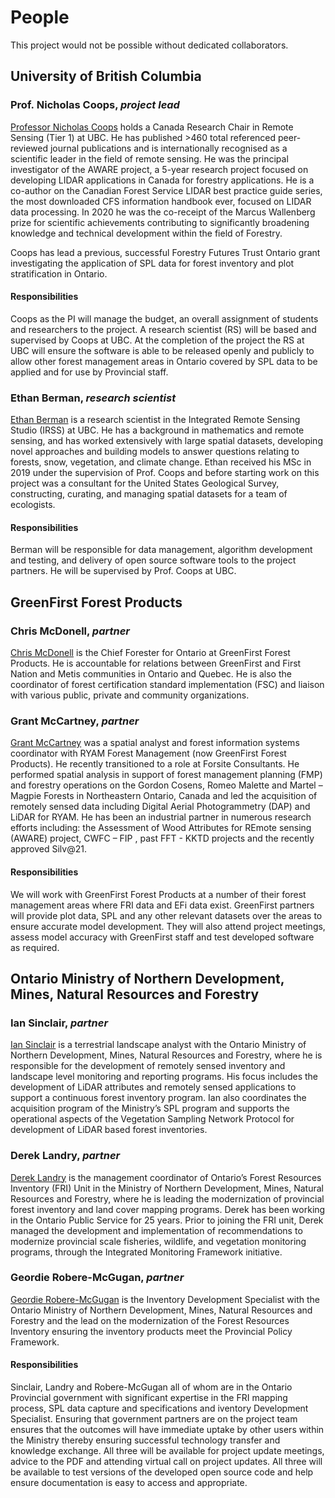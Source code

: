 # People {-#people}

This project would not be possible without dedicated collaborators.

## University of British Columbia {-#ubc}

### Prof. Nicholas Coops, *project lead* {-#ncc}

[Professor Nicholas Coops](https://forestry.ubc.ca/faculty-profile/nicholas-coops/) holds a Canada Research Chair in Remote Sensing (Tier 1) at UBC. He has published >460 total referenced peer-reviewed journal publications and is internationally recognised as a scientific leader in the field of remote sensing. He was the principal investigator of the AWARE project, a 5-year research project focused on developing LIDAR applications in Canada for forestry applications. He is a co-author on the Canadian Forest Service LIDAR best practice guide series, the most downloaded CFS information handbook ever, focused on LIDAR data processing. In 2020 he was the co-receipt of the Marcus Wallenberg prize for scientific achievements contributing to significantly broadening knowledge and technical development within the field of Forestry.

Coops has lead a previous, successful Forestry Futures Trust Ontario grant investigating the application of SPL data for forest inventory and plot stratification in Ontario. 

#### Responsibilities {-#responsibilities-ncc}

Coops as the PI will manage the budget, an overall assignment of students and researchers to the project. A research scientist (RS) will be based and supervised by Coops at UBC. At the completion of the project the RS at UBC will ensure the software is able to be released openly and publicly to allow other forest management areas in Ontario covered by SPL data to be applied and for use by Provincial staff.

### Ethan Berman, *research scientist* {-#eb}

[Ethan Berman](linkedin.com/in/ethan-berman) is a research scientist in the Integrated Remote Sensing Studio (IRSS) at UBC. He has a background in mathematics and remote sensing, and has worked extensively with large spatial datasets, developing novel approaches and building models to answer questions relating to forests, snow, vegetation, and climate change. Ethan received his MSc in 2019 under the supervision of Prof. Coops and before starting work on this project was a consultant for the United States Geological Survey, constructing, curating, and managing spatial datasets for a team of ecologists. 

#### Responsibilities {-#responsibilities-eb}

Berman will be responsible for data management, algorithm development and testing, and delivery of open source software tools to the project partners. He will be supervised by Prof. Coops at UBC.

## GreenFirst Forest Products {-#greenfirst}

### Chris McDonell, *partner* {-#cm}

[Chris McDonell](linkedin.com/in/chris-mcdonell-45759113) is the Chief Forester for Ontario at GreenFirst Forest Products. He is accountable for relations between GreenFirst and First Nation and Metis communities in Ontario and Quebec. He is also the coordinator of forest certification standard implementation (FSC) and liaison with various public, private and community organizations.

### Grant McCartney, *partner* {-#gm}

[Grant McCartney](https://ca.linkedin.com/in/grantmccartneygis) was a spatial analyst and forest information systems coordinator with RYAM Forest Management (now GreenFirst Forest Products). He recently transitioned to a role at Forsite Consultants. He performed spatial analysis in support of forest management planning (FMP) and forestry operations on the Gordon Cosens, Romeo Malette and Martel – Magpie Forests in Northeastern Ontario, Canada and led the acquisition of remotely sensed data including Digital Aerial Photogrammetry (DAP) and LiDAR for RYAM. He has been an industrial partner in numerous research efforts including: the Assessment of Wood Attributes for REmote sensing (AWARE) project, CWFC – FIP , past FFT - KKTD projects and the recently approved Silv@21.

#### Responsibilities {-#responsibilities-greenfirst}

We will work with GreenFirst Forest Products at a number of their forest management areas where FRI data and EFi data exist. GreenFirst partners will provide plot data, SPL and any other relevant datasets over the areas to ensure accurate model development. They will also attend project meetings, assess model accuracy with GreenFirst staff and test developed software as required. 

## Ontario Ministry of Northern Development, Mines, Natural Resources and Forestry {-#ministry}

### Ian Sinclair, *partner* {-#is}

[Ian Sinclair](linkedin.com/in/ian-sinclair-984929a4) is a terrestrial landscape analyst with the Ontario Ministry of Northern Development, Mines, Natural Resources and Forestry, where he is responsible for the development of remotely sensed inventory and landscape level monitoring and reporting programs. His focus includes the development of LiDAR attributes and remotely sensed applications to support a continuous forest inventory program. Ian also coordinates the acquisition program of the Ministry’s SPL program and supports the operational aspects of the Vegetation Sampling Network Protocol for development of LiDAR based forest inventories.

### Derek Landry, *partner* {-#dl}

[Derek Landry](linkedin.com/in/derek-landry-4a860b212) is the management coordinator of Ontario’s Forest Resources Inventory (FRI) Unit in the Ministry of Northern Development, Mines, Natural Resources and Forestry, where he is leading the modernization of provincial forest inventory and land cover mapping programs. Derek has been working in the Ontario Public Service for 25 years. Prior to joining the FRI unit, Derek managed the development and implementation of recommendations to modernize provincial scale fisheries, wildlife, and vegetation monitoring programs, through the Integrated Monitoring Framework initiative.

### Geordie Robere-McGugan, *partner* {-#grm}

[Geordie Robere-McGugan](linkedin.com/in/geordie-robere-mcgugan-b5b6aa3) is the Inventory Development Specialist with the Ontario Ministry of Northern Development, Mines, Natural Resources and Forestry and the lead on the modernization of the Forest Resources Inventory ensuring the inventory products meet the Provincial Policy Framework. 

#### Responsibilities {-#responsibilities-ministry}

Sinclair, Landry and Robere-McGugan all of whom are in the Ontario Provincial government with significant expertise in the FRI mapping process, SPL data capture and specifications and iventory Development Specialist. Ensuring that government partners are on the project team ensures that the outcomes will have immediate uptake by other users within the Ministry thereby ensuring successful technology transfer and knowledge exchange. All three will be available for project update meetings, advice to the PDF and attending virtual call on project updates. All three will be available to test versions of the developed open source code and help ensure documentation is easy to access and appropriate. 